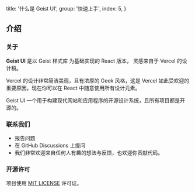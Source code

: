 
  title: '什么是 Geist UI',
  group: '快速上手',
  index: 5,
}

## 介绍

### 关于

**Geist UI** 是以 <Link rel="nofollow" target="_blank" href="https://github.com/geist-org/style">Geist 样式库</Link> 为基础实现的 React 版本，
灵感来自于 <Link rel="nofollow" target="_blank" href="https://vercel.co/design">Vercel 的设计稿</Link>。

Vercel 的设计非常简洁美观，且有浓厚的 Geek 风格，这是 Vercel 如此受欢迎的重要原因。现在你可以在
React 中随意使用所有设计元素。

Geist UI 一个用于构建现代网站和应用程序的开源设计系统，且所有项目都是开源的。

<Spacer h={3} />

### 联系我们

- <Link
    color
    target="_blank"
    rel="nofollow"
    href="https://github.com/geist-org/react/issues/new">
    报告问题
  </Link>
- <Link
    color
    target="_blank"
    rel="nofollow"
    href="https://github.com/geist-org/react/discussions">
    在 GitHub Discussions 上提问
  </Link>
- 我们非常欢迎来自任何人有趣的想法与反馈，也欢迎你贡献代码。

<Spacer h={3} />

### 开源许可

项目使用 [MIT LICENSE](https://github.com/geist-org/react/blob/master/LICENSE) 许可证。

